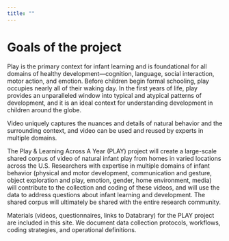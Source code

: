 ```yaml
---
title: ""
---
```


# Goals of the project

Play is the primary context for infant learning and is foundational for all domains of healthy development—cognition, language, social interaction, motor action, and emotion. Before children begin formal schooling, play occupies nearly all of their waking day. In the first years of life, play provides an unparalleled window into typical and atypical patterns of development, and it is an ideal context for understanding development in children around the globe.

Video uniquely captures the nuances and details of natural behavior and the surrounding context, and video can be used and reused by experts in multiple domains.

The Play & Learning Across A Year (PLAY) project will create a large-scale shared corpus of video of natural infant play from homes in varied locations across the U.S. Researchers with expertise in multiple domains of infant behavior (physical and motor development, communication and gesture, object exploration and play, emotion, gender, home environment, media) will contribute to the collection and coding of these videos, and will use the data to address questions about infant learning and development. The shared corpus will ultimately be shared with the entire research community.

<!-- The Play & Learning Across a Year (PLAY) project serves as a model system for doing development science from a “big data” approach.  -->
<!-- Natural free play represents the foundation of infant learning, but we know little about how infants play, how play unfolds in real time and across development, and how individual and group differences promote infant learning and development through play.  -->
<!-- To answer these questions, the PLAY project will collect, code, and share 900 hours of video collected in the homes of children at 12, 18, and 24 months of age drawn from 30 sites across North America. -->

<!-- The aim of the project is to develop a new approach to developmental science that enables: (1) “big data“ science for researchers who would not otherwise have access; (2) a communal, low-cost means of collecting and coding data that retains the autonomy of individual labs; and (3) a plan for leveraging diverse expertise to address a common goal. -->

Materials (videos, questionnaires, links to Databrary) for the PLAY project are included in this site.
We document data collection protocols, workflows, coding strategies, and operational definitions.